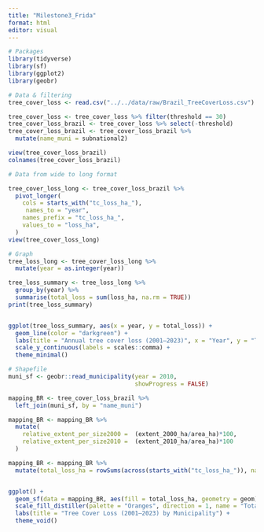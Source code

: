 ```yaml
---
title: "Milestone3_Frida"
format: html
editor: visual
---
```


```r
# Packages
library(tidyverse)
library(sf) 
library(ggplot2)
library(geobr)
```

```r
# Data & filtering 
tree_cover_loss <- read.csv("../../data/raw/Brazil_TreeCoverLoss.csv")

tree_cover_loss <- tree_cover_loss %>% filter(threshold == 30)
tree_cover_loss_brazil <- tree_cover_loss %>% select(-threshold)
tree_cover_loss_brazil <- tree_cover_loss_brazil %>% 
  mutate(name_muni = subnational2) 

view(tree_cover_loss_brazil)
colnames(tree_cover_loss_brazil)
```
```r
# Data from wide to long format

tree_cover_loss_long <- tree_cover_loss_brazil %>%
  pivot_longer(
    cols = starts_with("tc_loss_ha_"),
     names_to = "year",
    names_prefix = "tc_loss_ha_",
    values_to = "loss_ha",
  )
view(tree_cover_loss_long)


```

```r
# Graph
tree_loss_long <- tree_cover_loss_long %>%
  mutate(year = as.integer(year))

tree_loss_summary <- tree_loss_long %>%
  group_by(year) %>%
  summarise(total_loss = sum(loss_ha, na.rm = TRUE))
print(tree_loss_summary)


ggplot(tree_loss_summary, aes(x = year, y = total_loss)) +
  geom_line(color = "darkgreen") +
  labs(title = "Annual tree cover loss (2001–2023)", x = "Year", y = "Tree cover loss (ha)") +
  scale_y_continuous(labels = scales::comma) +
  theme_minimal()

```
```r
# Shapefile
muni_sf <- geobr::read_municipality(year = 2010,
                                    showProgress = FALSE)

mapping_BR <- tree_cover_loss_brazil %>%
  left_join(muni_sf, by = "name_muni")

mapping_BR <- mapping_BR %>% 
  mutate(
    relative_extent_per_size2000 =  (extent_2000_ha/area_ha)*100,
    relative_extent_per_size2010 =  (extent_2010_ha/area_ha)*100
  )
```
```r
mapping_BR <- mapping_BR %>%
  mutate(total_loss_ha = rowSums(across(starts_with("tc_loss_ha_")), na.rm = TRUE))


ggplot() +
  geom_sf(data = mapping_BR, aes(fill = total_loss_ha, geometry = geom), color = NA) +
  scale_fill_distiller(palette = "Oranges", direction = 1, name = "Total Loss (ha)", labels = scales::comma) +
  labs(title = "Tree Cover Loss (2001–2023) by Municipality") +
  theme_void()
```

